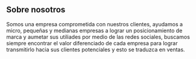 ## Sobre nosotros

Somos una empresa comprometida con nuestros clientes, ayudamos a micro, pequeñas y medianas empresas a lograr un posicionamiento de marca y aumetar sus utiliades por medio de las redes sociales, buscamos siempre encontrar el valor diferenciado de cada empresa para lograr transmitirlo hacia sus clientes potenciales y esto se traduzca en ventas.
